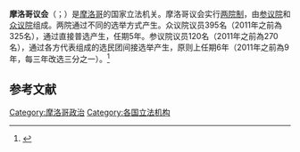 {{Infobox legislature
 | name               = 摩洛哥议会
 | native_name        = Parlement du Maroc<br>Parlamento de Marruecos
 | native_name_lang   =
 | transcription_name = 
 | legislature        = 
 | coa_pic            = Logo of moroccan parlement.jpg
 | coa_res            = 100px 
 | coa_alt            =
 | foundation         = {{Start date|1956|08|02}}(1904年、1908年、1919年、1947年以及1951年非議選議院）<ref>{{fr icon}} [http://aan.mmsh.univ-aix.fr/Pdf/AAN-1962-01_02.pdf L'assemblée Nationale Consultative Marocaine] {{Wayback|url=http://aan.mmsh.univ-aix.fr/Pdf/AAN-1962-01_02.pdf |date=20200721152848 }}</ref>
 | house_type         = [[兩院制|兩院制]]
 | body               = 
 | houses             = {{tsl|en|House of Councillors (Morocco)|摩洛哥參議院}}<br>{{tsl|en|House of Representatives (Morocco)|摩洛哥眾議院}}
 | leader1_type       = 参议院议长
 | leader1            = Hakim Benchamach
 | party1             = [[Authenticity_and_Modernity_Party|PAM]]
 | election1          = {{Start date|2015|10|13}}<ref>{{cite web |url=http://allafrica.com/stories/201510151019.html |title=14/10/2015: HM the King Congratulates Abdelhakim Benchamach On Election As Speaker of the Chamber of Advisors |website=allafrica.com |date= |accessdate=2017-03-07 |archive-date=2017-03-08 |archive-url=https://web.archive.org/web/20170308144121/http://allafrica.com/stories/201510151019.html |dead-url=no }}</ref>
 | leader2_type       = 众议院议长
 | leader2            = Habib El Malki
 | party2            = [[人民力量社会主义联盟|USFP]]
 | election2         = {{Start date|2017|01|16}}<ref>{{cite web |url=http://www.chambredesrepresentants.ma/en/news/m-habib-el-malki-elected-president-house-representatives-monday-16-january-2017 |title=16/01/2017: Habib El Malki elected President of the House of Representatives, on Monday 16 January 2017 |website=Chambredesrepresentants.ma |date= |accessdate=2017-03-07 |archive-date=2018-06-17 |archive-url=https://web.archive.org/web/20180617093047/http://www.chambredesrepresentants.ma/en/news/m-habib-el-malki-elected-president-house-representatives-monday-16-january-2017 |dead-url=no }}</ref>
 | leader3_type       = 
 | leader3            = 
 | party3             = 
 | election3          = 
 | members            = '''515名投票人'''<br />120名参议员<br />395名众议员
 | house2             = {{tsl|en|House of Representatives (Morocco)|摩洛哥眾議院}}
 | house1             = {{tsl|en|House of Councillors (Morocco)|摩洛哥參議院}}
 | structure1         = Morocco House of Councillors.svg
 | structure1_res     = 250px 
 | structure1_alt     = 
 | structure2         = 2016 Morocco Assembly.svg
 | structure2_res     = 250px
 | structure2_alt     = Current Structure of the House of Representatives
 | political_groups1  = 
{{Unbulleted list|class=nowrap
| {{Color box|#FF33FF|border=darkgray}} [[Istiqlal_Party|PI]] (24)
| {{Color box|#000099|border=darkgray}} [[Authenticity_and_Modernity_Party|PAM]] (23)
| {{Color box|#3333FF|border=darkgray}} [[公正与发展党|公正与发展党]] (12)
| {{Color box|#666600|border=darkgray}} 人民運動 (10)
| {{Color box|#00FFFF|border=darkgray}} [[全國獨立人士聯盟|全國獨立人士聯盟]] (8)
| {{Color box|#8B0000|border=darkgray}} [[Moroccan_Workers'_Union|UMT]] (6)
| {{Color box|#FF0000|border=darkgray}} [[人民力量社会主义联盟|人民力量社会主义联盟]] (5)
| {{Color box|#BC8F8F|border=darkgray}} [[Democratic_Labour_Confederation|CDT]] (4)
| {{Color box|#FFC0CB|border=darkgray}} [[National_Labour_Union_of_Morocco|UNMT]] (4)
| {{Color box|#FFE4B5|border=darkgray}} [[General_Union_of_Moroccan_Workers|UGTM]] (3)
| {{Color box|#FF6600|border=darkgray}} [[憲政聯盟|憲政聯盟]] (3)
| {{Color box|#000000|border=darkgray}} [[Democratic_and_Social_Movement_(Morocco)|MDS]] (3)
| {{Color box|#009999|border=darkgray}} [[进步与社会主义党|进步与社会主义党]] (2)
| {{Color box|#800000|border=darkgray}} [[Democratic_Al_Ahd_Party|Democratic Al Ahd Party]] (1)
| {{Color box|#00FF00|border=darkgray}} [[Reform_and_Development_Party_(Morocco)|PRD]] (1)
| {{Color box|#FF4500|border=darkgray}} [[Democratic_Federation_of_Labour|FDT]] (1)
| {{Color box|#FF69B4|border=darkgray}} [[Democratic_Labour_Organization|ODT]] (1)
| {{Color box|#FFD700|border=darkgray}} [[National_Democratic_Labour_Union|SND]] (1)
| {{Color box|#999999|border=darkgray}} [[无党籍|无党籍]] (8)
}}
 | political_groups2  = 2016年大選後：<br />{{nowrap|'''[[大聯合政府|大聯合政府]]<ref>{{cite web|last1=Igrouane|first1=Youssef|title=Morocco’s New Government Coalition Includes 30 Ministers|url=https://www.moroccoworldnews.com/2017/03/212192/moroccos-new-government-coalition-includes-30-ministers/|publisher=Morocco World News|accessdate=1 April 2017|date=27 March 2017|archive-date=2018-06-17|archive-url=https://web.archive.org/web/20180617093537/https://www.moroccoworldnews.com/2017/03/212192/moroccos-new-government-coalition-includes-30-ministers/|dead-url=no}}</ref> (240)'''}}
* {{Color box|#3333FF|border=darkgray}} [[公正与发展党|公正与发展党]] (125)
* {{Color box|#00FFFF|border=darkgray}} [[全國獨立人士聯盟|全國獨立人士聯盟]] (37)
* {{Color box|#666600|border=darkgray}} 人民運動 (27)
* {{Color box|#FF0000|border=darkgray}} [[人民力量社会主义联盟|人民力量社会主义联盟]] (20)
* {{Color box|#FF6600|border=darkgray}} [[憲政聯盟|憲政聯盟]] (19)
* {{Color box|#009999|border=darkgray}} [[进步与社会主义党|进步与社会主义党]] (12)
'''[[在野黨|在野黨]] (155)'''
* {{Color box|#000099|border=darkgray}} [[Authenticity_and_Modernity_Party|PAM]] (102)
* {{Color box|#FF33FF|border=darkgray}} [[Istiqlal_Party|PI]] (46)
* {{Color box|#000000|border=darkgray}} [[Democratic_and_Social_Movement_(Morocco)|MDS]] (3)
* {{Color box|#990000|border=darkgray}} [[Federation_of_the_Democratic_Left|FGD]] (2)
* {{Color box|#FFFF00|border=darkgray}} [[Unity_and_Development_Party|PUD]] (1)
* {{Color box|#00FF00|border=darkgray}} [[Moroccan_Green_Left_Party|PGVM]] (1)
 | committees1        = 
 | committees2        = 
 | joint_committees   = 
 | voting_system1     = [[間接選舉|間接選舉]]
 | voting_system2     = [[并立制|并立制]]（[[比例代表制|比例代表制]]，[[不可轉移單票制|不可轉讓]]的305個席位的選票，60個席位為女性保留，30個席位保留給40歲以下的年輕人）
 | last_election1     = {{Start date|2015|10|02}}
 | last_election2     = [[2021年摩洛哥大選|2021年9月]]
 | previous_election1 =
 | previous_election2 =
 | next_election1     = 
 | next_election2     = 
 | session_room       = Parliament of morocco.jpg
 | session_res        = 250px
 | session_alt        = 
 | meeting_place      = [[摩洛哥|摩洛哥]][[拉巴特|拉巴特]]
 | website            = {{URL|www.parlement.ma}}
 | footnotes          = 
 | motto              = 
}}

'''摩洛哥议会'''（{{lang-ar|برلمان المغرب}}；{{lang-fr|Parlement du Maroc}}）是[[摩洛哥|摩洛哥]]的国家立法机关。摩洛哥议会实行[[两院制|两院制]]，由[[参议院_(摩洛哥)|参议院]]和[[众议院_(摩洛哥)|众议院]]组成。两院通过不同的选举方式产生。众议院议员395名（2011年之前為325名），通过直接普选产生，任期5年。参议院议员120名（2011年之前為270名），通过各方代表组成的选民团间接选举产生，原则上任期6年（2011年之前為9年，每三年改选三分之一）。<ref name=new>{{cite web |url=https://www.researchgate.net/publication/339799944_The_New_Bicameral_System_in_Morocco_An_advanced_Status_for_the_House_of_Representatives |title=The New Bicameral System in Morocco: An advanced Status for the House of Representatives |date=December 2019 |author=Rachid Al Medouar |access-date=2021-09-11 |archive-date=2021-09-11 |archive-url=https://web.archive.org/web/20210911011705/https://www.researchgate.net/publication/339799944_The_New_Bicameral_System_in_Morocco_An_advanced_Status_for_the_House_of_Representatives |dead-url=no }}</ref>

==参考文献==
{{reflist}}
{{非洲题目|议会}}

[[Category:摩洛哥政治|Category:摩洛哥政治]]
[[Category:各国立法机构|Category:各国立法机构]]